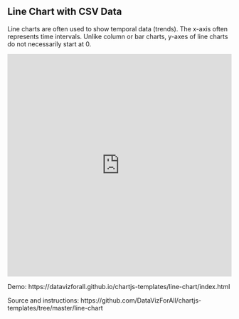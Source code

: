 ## Line Chart with CSV Data {-}

Line charts are often used to show temporal data (trends). The x-axis often represents time intervals. Unlike column or bar charts, y-axes of line charts do not necessarily start at 0.

<iframe src="https://datavizforall.github.io/chartjs-templates/line-chart/index.html" width="100%" height=500 style="border: 0"></iframe>

Demo: https://datavizforall.github.io/chartjs-templates/line-chart/index.html

Source and instructions: https://github.com/DataVizForAll/chartjs-templates/tree/master/line-chart